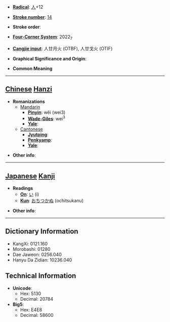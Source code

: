 * '''[[Wiktionary:Chinese radical index| Radical]]''': [[Wiktionary:Chinese radical index 人|人]]+12

* '''[[Wiktionary:Chinese total strokes index|Stroke number]]''': [[Wiktionary:Chinese total strokes index 14|14]]

* '''Stroke order''': 

* '''[[Wiktionary:Chinese four corner index|Four-Corner System]]''': 2022<sub>7</sub>

* '''[[Wiktionary:Chinese Cangjie index|Cangjie input]]''': 人廿月火 (OTBF), 人廿戈火 (OTIF)

* '''Graphical Significance and Origin''': 

* '''Common Meaning'''

----

== [[Chinese]] [[Hanzi]] ==

* '''Romanizations'''
** [[Mandarin]]
*** '''[[Pinyin]]''': wěi (wei3)
*** '''[[Wade-Giles]]''': wei<sup>3</sup>
*** '''[[Yale]]''': 
**[[Cantonese]]
***'''[[Jyutping]]''':
***'''[[Penkyamp]]''': 
***'''[[Yale]]''': 

* '''Other info''': 

----

== [[Japanese]] [[Kanji]] ==

* '''Readings'''
** '''[[On]]''': [[い]] (i)
** '''[[Kun]]''': [[おちつかぬ]] (ochitsukanu)

* '''Other info''':  

----

== Dictionary Information ==

* KangXi: 0121.160
* Morobashi: 01280
* Dae Jaweon: 0256.040
* Hanyu Da Zidian: 10236.040

== Technical Information ==

* '''Unicode''':
** Hex: 5130
** Decimal: 20784
* '''Big5''':
** Hex: E4E8
** Decimal: 58600